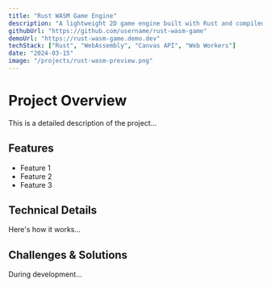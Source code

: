 ```yaml
---
title: "Rust WASM Game Engine"
description: "A lightweight 2D game engine built with Rust and compiled to WebAssembly for high-performance browser games"
githubUrl: "https://github.com/username/rust-wasm-game"
demoUrl: "https://rust-wasm-game.demo.dev"
techStack: ["Rust", "WebAssembly", "Canvas API", "Web Workers"]
date: "2024-03-15"
image: "/projects/rust-wasm-preview.png"
---
```


# Project Overview

This is a detailed description of the project...

## Features

- Feature 1
- Feature 2
- Feature 3

## Technical Details

Here's how it works...

## Challenges & Solutions

During development...
